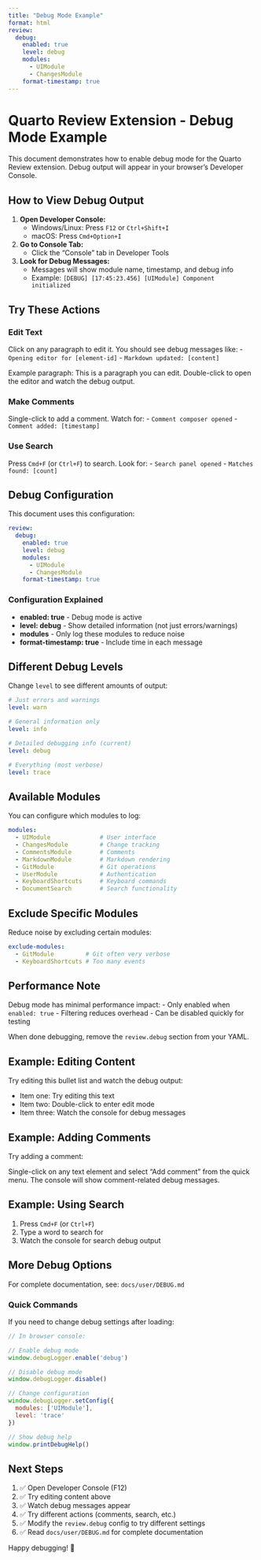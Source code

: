 ```yaml
---
title: "Debug Mode Example"
format: html
review:
  debug:
    enabled: true
    level: debug
    modules:
      - UIModule
      - ChangesModule
    format-timestamp: true
---
```


# Quarto Review Extension - Debug Mode Example

This document demonstrates how to enable debug mode for the Quarto Review extension. Debug output will appear in your browser's Developer Console.

## How to View Debug Output

1. **Open Developer Console:**
   - Windows/Linux: Press `F12` or `Ctrl+Shift+I`
   - macOS: Press `Cmd+Option+I`

2. **Go to Console Tab:**
   - Click the "Console" tab in Developer Tools

3. **Look for Debug Messages:**
   - Messages will show module name, timestamp, and debug info
   - Example: `[DEBUG] [17:45:23.456] [UIModule] Component initialized`

## Try These Actions

### Edit Text
Click on any paragraph to edit it. You should see debug messages like:
- `Opening editor for [element-id]`
- `Markdown updated: [content]`

Example paragraph:
This is a paragraph you can edit. Double-click to open the editor and watch the debug output.

### Make Comments
Single-click to add a comment. Watch for:
- `Comment composer opened`
- `Comment added: [timestamp]`

### Use Search
Press `Cmd+F` (or `Ctrl+F`) to search. Look for:
- `Search panel opened`
- `Matches found: [count]`

## Debug Configuration

This document uses this configuration:

```yaml
review:
  debug:
    enabled: true
    level: debug
    modules:
      - UIModule
      - ChangesModule
    format-timestamp: true
```

### Configuration Explained

- **enabled: true** - Debug mode is active
- **level: debug** - Show detailed information (not just errors/warnings)
- **modules** - Only log these modules to reduce noise
- **format-timestamp: true** - Include time in each message

## Different Debug Levels

Change `level` to see different amounts of output:

```yaml
# Just errors and warnings
level: warn

# General information only
level: info

# Detailed debugging info (current)
level: debug

# Everything (most verbose)
level: trace
```

## Available Modules

You can configure which modules to log:

```yaml
modules:
  - UIModule              # User interface
  - ChangesModule         # Change tracking
  - CommentsModule        # Comments
  - MarkdownModule        # Markdown rendering
  - GitModule             # Git operations
  - UserModule            # Authentication
  - KeyboardShortcuts     # Keyboard commands
  - DocumentSearch        # Search functionality
```

## Exclude Specific Modules

Reduce noise by excluding certain modules:

```yaml
exclude-modules:
  - GitModule         # Git often very verbose
  - KeyboardShortcuts # Too many events
```

## Performance Note

Debug mode has minimal performance impact:
- Only enabled when `enabled: true`
- Filtering reduces overhead
- Can be disabled quickly for testing

When done debugging, remove the `review.debug` section from your YAML.

## Example: Editing Content

Try editing this bullet list and watch the debug output:

- Item one: Try editing this text
- Item two: Double-click to enter edit mode
- Item three: Watch the console for debug messages

## Example: Adding Comments

Try adding a comment:

Single-click on any text element and select "Add comment" from the quick menu. The console will show comment-related debug messages.

## Example: Using Search

1. Press `Cmd+F` (or `Ctrl+F`)
2. Type a word to search for
3. Watch the console for search debug output

## More Debug Options

For complete documentation, see: `docs/user/DEBUG.md`

### Quick Commands

If you need to change debug settings after loading:

```javascript
// In browser console:

// Enable debug mode
window.debugLogger.enable('debug')

// Disable debug mode
window.debugLogger.disable()

// Change configuration
window.debugLogger.setConfig({
  modules: ['UIModule'],
  level: 'trace'
})

// Show debug help
window.printDebugHelp()
```

## Next Steps

1. ✅ Open Developer Console (F12)
2. ✅ Try editing content above
3. ✅ Watch debug messages appear
4. ✅ Try different actions (comments, search, etc.)
5. ✅ Modify the `review.debug` config to try different settings
6. ✅ Read `docs/user/DEBUG.md` for complete documentation

Happy debugging! 🐛
